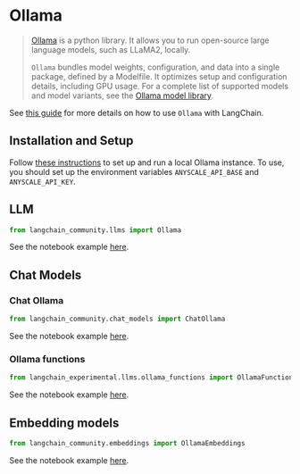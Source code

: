 # Ollama

> [Ollama](https://ollama.ai/) is a python library. It allows you to run open-source large language models,
> such as LLaMA2, locally.
>
> `Ollama` bundles model weights, configuration, and data into a single package, defined by a Modelfile.
> It optimizes setup and configuration details, including GPU usage.
> For a complete list of supported models and model variants, see the [Ollama model library](https://ollama.ai/library).

See [this guide](/docs/guides/local_llms#quickstart) for more details
on how to use `Ollama` with LangChain.

## Installation and Setup

Follow [these instructions](https://github.com/jmorganca/ollama?tab=readme-ov-file#ollama)
to set up and run a local Ollama instance.
To use, you should set up the environment variables `ANYSCALE_API_BASE` and
`ANYSCALE_API_KEY`.

## LLM

```python
from langchain_community.llms import Ollama
```

See the notebook example [here](/docs/integrations/llms/ollama).

## Chat Models

### Chat Ollama

```python
from langchain_community.chat_models import ChatOllama
```

See the notebook example [here](/docs/integrations/chat/ollama).

### Ollama functions

```python
from langchain_experimental.llms.ollama_functions import OllamaFunctions
```

See the notebook example [here](/docs/integrations/chat/ollama_functions).

## Embedding models

```python
from langchain_community.embeddings import OllamaEmbeddings
```

See the notebook example [here](/docs/integrations/text_embedding/ollama).

